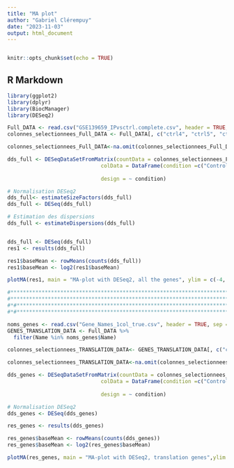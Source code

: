 ---
title: "MA plot"
author: "Gabriel Clérempuy"
date: "2023-11-03"
output: html_document
---
```{r setup, include=FALSE}
```


```{r setup, include=FALSE}
knitr::opts_chunk$set(echo = TRUE)
```

## R Markdown

```{r}
library(ggplot2)
library(dplyr)
library(BiocManager)
library(DESeq2)
```
```{r}
Full_DATA <- read.csv("GSE139659_IPvsctrl.complete.csv", header = TRUE, sep = ";")
colonnes_selectionnees_Full_DATA <- Full_DATA[, c("ctrl4", "ctrl5", "ctrl6", "IP1", "IP2", "IP3")]

colonnes_selectionnees_Full_DATA<-na.omit(colonnes_selectionnees_Full_DATA)

```
```{r}
dds_full <- DESeqDataSetFromMatrix(countData = colonnes_selectionnees_Full_DATA[c("ctrl4", "ctrl5", "ctrl6", "IP1", "IP2", "IP3")],
                              colData = DataFrame(condition =c("Control","Control","Control",
                                                                          "Treatment","Treatment","Treatment")),
                              design = ~ condition)
```
```{r}
# Normalisation DESeq2
dds_full<- estimateSizeFactors(dds_full)
dds_full <- DESeq(dds_full)

# Estimation des dispersions
dds_full <- estimateDispersions(dds_full)


dds_full <- DESeq(dds_full)
res1 <- results(dds_full)
```
```{r}

res1$baseMean <- rowMeans(counts(dds_full))
res1$baseMean <- log2(res1$baseMean)

plotMA(res1, main = "MA-plot with DESeq2, all the genes", ylim = c(-4, 4), x="Log2(mean of normalized counts)")
```
```{r}
#***************************************************************************************
#***************************************************************************************
#*#***************************************************************************************
#*#***************************************************************************************

```
```{r}
noms_genes <- read.csv("Gene_Names_1col_true.csv", header = TRUE, sep = ";")
GENES_TRANSLATION_DATA <- Full_DATA %>%
  filter(Name %in% noms_genes$Name)

colonnes_selectionnees_TRANSLATION_DATA<- GENES_TRANSLATION_DATA[, c("ctrl4", "ctrl5", "ctrl6", "IP1", "IP2", "IP3")]

colonnes_selectionnees_TRANSLATION_DATA<-na.omit(colonnes_selectionnees_TRANSLATION_DATA)

```
```{r}
dds_genes <- DESeqDataSetFromMatrix(countData = colonnes_selectionnees_TRANSLATION_DATA[c("ctrl4", "ctrl5", "ctrl6", "IP1", "IP2", "IP3")],
                              colData = DataFrame(condition =c("Control","Control","Control",
                                                                          "Treatment","Treatment","Treatment")),
                              design = ~ condition)
```
```{r}
# Normalisation DESeq2
dds_genes <- DESeq(dds_genes)

res_genes <- results(dds_genes)

res_genes$baseMean <- rowMeans(counts(dds_genes))
res_genes$baseMean <- log2(res_genes$baseMean)
```


```{r}
plotMA(res_genes, main = "MA-plot with DESeq2, translation genes",ylim = c(-6, 5), x="Log2(mean of normalized counts)") 
```